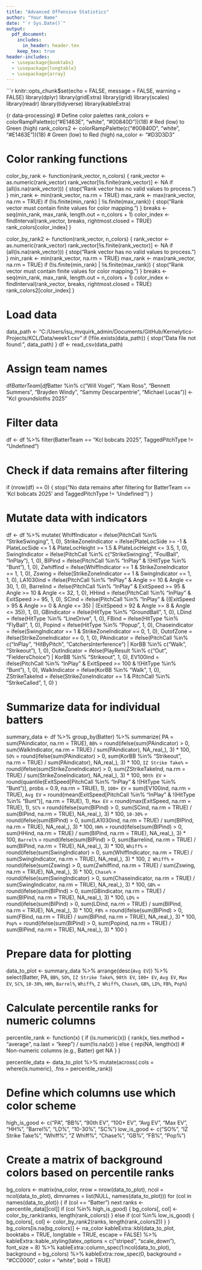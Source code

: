 ```yaml
---
title: "Advanced Offensive Statistics"
author: "Your Name"
date: "`r Sys.Date()`"
output:
  pdf_document:
    includes:
      in_header: header.tex
    keep_tex: true
header-includes:
  - \usepackage{booktabs}
  - \usepackage{longtable}
  - \usepackage{array}
---
```


```r
knitr::opts_chunk$set(echo = FALSE, message = FALSE, warning = FALSE)
library(dplyr)
library(gridExtra)
library(grid)
library(scales)
library(readr)
library(tidyverse)
library(kableExtra)


{r data-processing}
# Define color palettes
rank_colors <- colorRampPalette(c("#E1463E", "white", "#00840D"))(18)  # Red (low) to Green (high)
rank_colors2 <- colorRampPalette(c("#00840D", "white", "#E1463E"))(18)  # Green (low) to Red (high)
na_color <- "#D3D3D3"

# Color ranking functions
color_by_rank <- function(rank_vector, n_colors) {
  rank_vector <- as.numeric(rank_vector)
  rank_vector[!is.finite(rank_vector)] <- NA
  if (all(is.na(rank_vector))) {
    stop("Rank vector has no valid values to process.")
  }
  min_rank <- min(rank_vector, na.rm = TRUE)
  max_rank <- max(rank_vector, na.rm = TRUE)
  if (!is.finite(min_rank) | !is.finite(max_rank)) {
    stop("Rank vector must contain finite values for color mapping.")
  }
  breaks <- seq(min_rank, max_rank, length.out = n_colors + 1)
  color_index <- findInterval(rank_vector, breaks, rightmost.closed = TRUE)
  rank_colors[color_index]
}

color_by_rank2 <- function(rank_vector, n_colors) {
  rank_vector <- as.numeric(rank_vector)
  rank_vector[!is.finite(rank_vector)] <- NA
  if (all(is.na(rank_vector))) {
    stop("Rank vector has no valid values to process.")
  }
  min_rank <- min(rank_vector, na.rm = TRUE)
  max_rank <- max(rank_vector, na.rm = TRUE)
  if (!is.finite(min_rank) | !is.finite(max_rank)) {
    stop("Rank vector must contain finite values for color mapping.")
  }
  breaks <- seq(min_rank, max_rank, length.out = n_colors + 1)
  color_index <- findInterval(rank_vector, breaks, rightmost.closed = TRUE)
  rank_colors2[color_index]
}

# Load data
data_path <- "C:/Users/isu_mvquirk_admin/Documents/GitHub/Kernelytics-Projects/KCL/Data/week1.csv"
if (!file.exists(data_path)) {
  stop("Data file not found: ", data_path)
}
df <- read_csv(data_path)

# Assign team names
df$BatterTeam[df$Batter %in% c("Will Vogel", "Kam Ross", "Bennett Summers", 
                               "Brayden Windy", "Sammy Descarpentrie", 
                               "Michael Lucas")] <- "Kcl groundsloths 2025"

# Filter data
df <- df %>%
  filter(BatterTeam == "Kcl bobcats 2025",
         TaggedPitchType != "Undefined")

# Check if data remains after filtering
if (nrow(df) == 0) {
  stop("No data remains after filtering for BatterTeam == 'Kcl bobcats 2025' and TaggedPitchType != 'Undefined'")
}

# Mutate data with indicators
df <- df %>%
  mutate(
    WhiffIndicator = ifelse(PitchCall %in% "StrikeSwinging", 1, 0),
    StrikeZoneIndicator = ifelse(PlateLocSide >= -1 & PlateLocSide <= 1 & 
                                   PlateLocHeight >= 1.5 & PlateLocHeight <= 3.5, 1, 0),
    SwingIndicator = ifelse(PitchCall %in% c("StrikeSwinging",  "FoulBall", "InPlay"), 1, 0),
    BIPind = ifelse(PitchCall %in% "InPlay" & !(HitType %in% "Bunt"), 1, 0),
    Zwhiffind = ifelse(WhiffIndicator == 1 & StrikeZoneIndicator == 1, 1, 0),
    Zswing = ifelse(StrikeZoneIndicator == 1 & SwingIndicator == 1, 1, 0),
    LA1030ind = ifelse(PitchCall %in% "InPlay" & Angle >= 10 & Angle <= 30, 1, 0),
    Barrelind = ifelse(PitchCall %in% "InPlay" & ExitSpeed >= 95 & Angle >= 10 & Angle <= 32, 1, 0),
    HHind = ifelse(PitchCall %in% "InPlay" & ExitSpeed >= 95, 1, 0),
    SCind = ifelse(PitchCall %in% "InPlay" & 
                     ((ExitSpeed > 95 & Angle >= 0 & Angle <= 35) | 
                        (ExitSpeed > 92 & Angle >= 8 & Angle <= 35)), 1, 0),
    GBindicator = ifelse(HitType %in% "GroundBall", 1, 0),
    LDind = ifelse(HitType %in% "LineDrive", 1, 0),
    FBind = ifelse(HitType %in% "FlyBall", 1, 0),
    Popind = ifelse(HitType %in% "Popup", 1, 0),
    Chaseindicator = ifelse(SwingIndicator == 1 & StrikeZoneIndicator == 0, 1, 0),
    OutofZone = ifelse(StrikeZoneIndicator == 0, 1, 0),
    PAindicator = ifelse(PitchCall %in% c("InPlay", "HitByPitch", "CatchersInterference") | 
                           KorBB %in% c("Walk", "Strikeout"), 1, 0),
    OutIndicator = ifelse(PlayResult %in% c("Out", "FieldersChoice") | KorBB %in% "Strikeout", 1, 0),
    EV100ind = ifelse(PitchCall %in% "InPlay" & ExitSpeed >= 100 & !(HitType %in% "Bunt"), 1, 0),
    WalkIndicator = ifelse(KorBB %in% "Walk", 1, 0),
    ZStrikeTakeInd = ifelse(StrikeZoneIndicator == 1 & PitchCall %in% "StrikeCalled", 1, 0)
  )

# Summarize data for individual batters
summary_data <- df %>%
  group_by(Batter) %>%
  summarize(
    PA = sum(PAindicator, na.rm = TRUE),
    `BB%` = round(ifelse(sum(PAindicator) > 0, sum(WalkIndicator, na.rm = TRUE) / sum(PAindicator), NA_real_), 3) * 100,
    `SO%` = round(ifelse(sum(PAindicator) > 0, sum(KorBB %in% "Strikeout", na.rm = TRUE) / sum(PAindicator), NA_real_), 3) * 100,
    `IZ Strike Take%` = round(ifelse(sum(StrikeZoneIndicator) > 0, sum(ZStrikeTakeInd, na.rm = TRUE) / sum(StrikeZoneIndicator), NA_real_), 3) * 100,
    `90th EV` = round(quantile(ExitSpeed[PitchCall %in% "InPlay" & !(HitType %in% "Bunt")], probs = 0.9, na.rm = TRUE), 1),
    `100+ EV` = sum(EV100ind, na.rm = TRUE),
    `Avg EV` = round(mean(ExitSpeed[PitchCall %in% "InPlay" & !(HitType %in% "Bunt")], na.rm = TRUE), 1),
    `Max EV` = round(max(ExitSpeed, na.rm = TRUE), 1),
    `SC%` = round(ifelse(sum(BIPind) > 0, sum(SCind, na.rm = TRUE) / sum(BIPind, na.rm = TRUE), NA_real_), 3) * 100,
    `10-30%` = round(ifelse(sum(BIPind) > 0, sum(LA1030ind, na.rm = TRUE) / sum(BIPind, na.rm = TRUE), NA_real_), 3) * 100,
    `HH%` = round(ifelse(sum(BIPind) > 0, sum(HHind, na.rm = TRUE) / sum(BIPind, na.rm = TRUE), NA_real_), 3) * 100,
    `Barrel%` = round(ifelse(sum(BIPind) > 0, sum(Barrelind, na.rm = TRUE) / sum(BIPind, na.rm = TRUE), NA_real_), 3) * 100,
    `Whiff%` = round(ifelse(sum(SwingIndicator) > 0, sum(WhiffIndicator, na.rm = TRUE) / sum(SwingIndicator, na.rm = TRUE), NA_real_), 3) * 100,
    `Z Whiff%` = round(ifelse(sum(Zswing) > 0, sum(Zwhiffind, na.rm = TRUE) / sum(Zswing, na.rm = TRUE), NA_real_), 3) * 100,
    `Chase%` = round(ifelse(sum(SwingIndicator) > 0, sum(Chaseindicator, na.rm = TRUE) / sum(SwingIndicator, na.rm = TRUE), NA_real_), 3) * 100,
    `GB%` = round(ifelse(sum(BIPind) > 0, sum(GBindicator, na.rm = TRUE) / sum(BIPind, na.rm = TRUE), NA_real_), 3) * 100,
    `LD%` = round(ifelse(sum(BIPind) > 0, sum(LDind, na.rm = TRUE) / sum(BIPind, na.rm = TRUE), NA_real_), 3) * 100,
    `FB%` = round(ifelse(sum(BIPind) > 0, sum(FBind, na.rm = TRUE) / sum(BIPind, na.rm = TRUE), NA_real_), 3) * 100,
    `Pop%` = round(ifelse(sum(BIPind) > 0, sum(Popind, na.rm = TRUE) / sum(BIPind, na.rm = TRUE), NA_real_), 3) * 100
  )

# Prepare data for plotting
data_to_plot <- summary_data %>% 
  arrange(desc(`Avg EV`)) %>%
  select(Batter, PA, `BB%`, `SO%`, `IZ Strike Take%`, `90th EV`, `100+ EV`, `Avg EV`, `Max EV`, 
         `SC%`, `10-30%`, `HH%`, `Barrel%`, `Whiff%`, `Z Whiff%`, `Chase%`, `GB%`, `LD%`, `FB%`, `Pop%`)

# Calculate percentile ranks for numeric columns
percentile_rank <- function(x) {
  if (is.numeric(x)) {
    rank(x, ties.method = "average", na.last = "keep") / sum(!is.na(x))
  } else {
    rep(NA, length(x))  # Non-numeric columns (e.g., Batter) get NA
  }
}

percentile_data <- data_to_plot %>%
  mutate(across(.cols = where(is.numeric), .fns = percentile_rank))

# Define which columns use which color scheme
high_is_good <- c("PA", "BB%", "90th EV", "100+ EV", "Avg EV", "Max EV", "HH%", "Barrel%", "LD%", "10-30%", "SC%")
low_is_good <- c("SO%", "IZ Strike Take%", "Whiff%", "Z Whiff%", "Chase%", "GB%", "FB%", "Pop%")

# Create a matrix of background colors based on percentile ranks
bg_colors <- matrix(na_color, nrow = nrow(data_to_plot), ncol = ncol(data_to_plot), 
                    dimnames = list(NULL, names(data_to_plot)))
for (col in names(data_to_plot)) {
  if (col == "Batter") next
  ranks <- percentile_data[[col]]
  if (col %in% high_is_good) {
    bg_colors[, col] <- color_by_rank(ranks, length(rank_colors))
  } else if (col %in% low_is_good) {
    bg_colors[, col] <- color_by_rank2(ranks, length(rank_colors2))
  }
}
bg_colors[is.na(bg_colors)] <- na_color
kableExtra::kbl(data_to_plot, booktabs = TRUE, longtable = TRUE, escape = FALSE) %>%
  kableExtra::kable_styling(latex_options = c("striped", "scale_down"), font_size = 8) %>%
  kableExtra::column_spec(1:ncol(data_to_plot), background = bg_colors) %>%
  kableExtra::row_spec(0, background = "#CC0000", color = "white", bold = TRUE)
\clearpage

